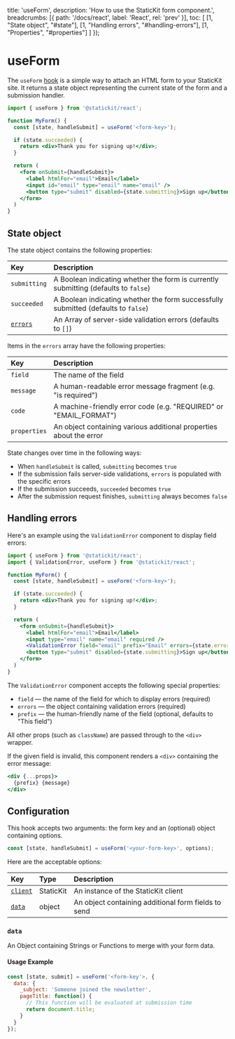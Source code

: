 
  title: 'useForm',
  description: 'How to use the StaticKit form component.',
  breadcrumbs: [{
    path: '/docs/react',
    label: 'React',
    rel: 'prev'
  }],
  toc: [
    [1, "State object", "#state"],
    [1, "Handling errors", "#handling-errors"],
    [1, "Properties", "#properties"]
  ]
});

# useForm

The `useForm` [hook](https://reactjs.org/docs/hooks-intro.html) is a simple way to attach an HTML form to your StaticKit site. It returns a state object representing the current state of the form and a submission handler.

```jsx
import { useForm } from '@statickit/react';

function MyForm() {
  const [state, handleSubmit] = useForm('<form-key>');

  if (state.succeeded) {
    return <div>Thank you for signing up!</div>;
  }

  return (
    <form onSubmit={handleSubmit}>
      <label htmlFor="email">Email</label>
      <input id="email" type="email" name="email" />
      <button type="submit" disabled={state.submitting}>Sign up</button>
    </form>
  )
}
```

## State object

The state object contains the following properties:

| Key                 | Description                                                                         |
| :------------------ | :---------------------------------------------------------------------------------- |
| `submitting`        | A Boolean indicating whether the form is currently submitting (defaults to `false`) |
| `succeeded`         | A Boolean indicating whether the form successfully submitted (defaults to `false`)  |
| [`errors`](#errors) | An Array of server-side validation errors (defaults to `[]`)                        |

Items in the `errors` array have the following properties:

| Key            | Description                                                       |
| :------------- | :---------------------------------------------------------------- |
| `field`        | The name of the field                                             |
| `message`      | A human-readable error message fragment (e.g. "is required")      |
| `code`         | A machine-friendly error code (e.g. "REQUIRED" or "EMAIL_FORMAT") |
| `properties`   | An object containing various additional properties about the error |

State changes over time in the following ways:

- When `handleSubmit` is called, `submitting` becomes `true`
- If the submission fails server-side validations, `errors` is populated with the specific errors
- If the submission succeeds, `succeeded` becomes `true`
- After the submission request finishes, `submitting` always becomes `false`

## Handling errors

Here's an example using the `ValidationError` component to display field errors:

```jsx
import { useForm } from '@statickit/react';
import { ValidationError, useForm } from '@statickit/react';

function MyForm() {
  const [state, handleSubmit] = useForm('<form-key>');

  if (state.succeeded) {
    return <div>Thank you for signing up!</div>;
  }

  return (
    <form onSubmit={handleSubmit}>
      <label htmlFor="email">Email</label>
      <input type="email" name="email" required />
      <ValidationError field="email" prefix="Email" errors={state.errors} />
      <button type="submit" disabled={state.submitting}>Sign up</button>
    </form>
  )
}
```

The `ValidationError` component accepts the following special properties:

- `field` — the name of the field for which to display errors (required)
- `errors` — the object containing validation errors (required)
- `prefix` — the human-friendly name of the field (optional, defaults to "This field")

All other props (such as `className`) are passed through to the `<div>` wrapper. 

If the given field is invalid, this component renders a `<div>` containing the error message:

```jsx
<div {...props}>
  {prefix} {message}
</div>
```

## Configuration

This hook accepts two arguments: the form key and an (optional) object containing options.

```js
const [state, handleSubmit] = useForm('<your-form-key>', options);
```

Here are the acceptable options:

| Key                                | Type                | Description                                           |
| :--------------------------------- | :------------------ | :---------------------------------------------------- |
| [`client`](#client)                | StaticKit           | An instance of the StaticKit client                   |
| [`data`](#data)                    | object              | An object containing additional form fields to send   |

### `data`

An Object containing Strings or Functions to merge with your form data.

#### Usage Example

```js
const [state, submit] = useForm('<form-key'>, {
  data: {
    _subject: 'Someone joined the newsletter',
    pageTitle: function() {
      // This function will be evaluated at submission time
      return document.title;
    }
  }
});
```
